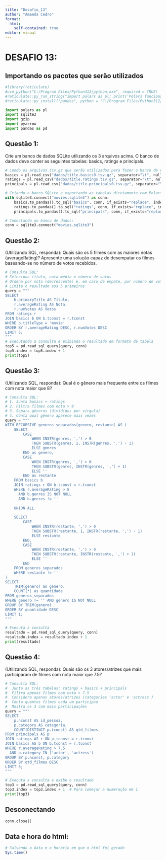 ---
title: "Desafio_13"
author: "Amanda Cedro"
format: 
  html:
    self-contained: true
editor: visual
---

# DESAFIO 13:

## Importando os pacotes que serão utilizados

```{r}
#library(reticulate)
#use_python("C:/Program Files/Python312/python.exe", required = TRUE)
#reticulate::py_run_string("import polars as pl; print('Polars funcionando!')")
#reticulate::py_install("pandas", python = "C:/Program Files/Python312/python.exe")
```

```{python}
import polars as pl
import sqlite3
import gzip 
import pyarrow
import pandas as pd
```

## Questão 1:

Crie um banco de dados SQLite utilizando os 3 arquivos acima. O banco de dados deve conter as seguintes tabelas: basics, ratings e principals.

```{python}
# Lendo os arquivos.tsv.gz que serão utilizados para fazer o banco de dados:
basics = pl.read_csv("dados/title.basics0.tsv.gz", separator="\t", null_values="\\N")
ratings = pl.read_csv("dados/title.ratings.tsv.gz", separator="\t", null_values="\\N")
principals = pl.read_csv("dados/title.principals0.tsv.gz", separator="\t", null_values="\\N")
```

```{python}
# Criando o banco SQLite e exportando as tabelas diretamente com Polars
with sqlite3.connect("movies.sqlite3") as conn:
    basics.to_pandas().to_sql("basics", conn, if_exists="replace", index=False)
    ratings.to_pandas().to_sql("ratings", conn, if_exists="replace", index=False)
    principals.to_pandas().to_sql("principals", conn, if_exists="replace", index=False)

# Conectando ao banco de dados:    
conn = sqlite3.connect("movies.sqlite3")
```

## Questão 2:

(Utilizando SQL, responda): Quais são os 5 filmes com as maiores notas (averageRating)? Apresente uma solução capaz de desempatar os filmes baseando-se no número de votos recebidos.

```{python}
# Consulta SQL:
# Seleciona título, nota média e número de votos
# Ordena por nota (decrescente) e, em caso de empate, por número de votos (decrescente)
# Limita o resultado aos 5 primeiros
query = """
SELECT 
    b.primaryTitle AS Título,
    r.averageRating AS Nota,
    r.numVotes AS Votos
FROM ratings r 
JOIN basics b ON b.tconst = r.tconst
WHERE b.titleType = 'movie'
ORDER BY r.averageRating DESC, r.numVotes DESC
LIMIT 5;
"""
# Executando a consulta e exibindo o resultado em formato de tabela
top5 = pd.read_sql_query(query, conn)
top5.index = top5.index + 1
print(top5)
```

## Questão 3:

(Utilizando SQL, responda): Qual é o gênero mais frequente entre os filmes com nota maior que 8?

```{python}
# Consulta SQL:
# 1. Junta basics + ratings
# 2. Filtra filmes com nota > 8
# 3. Separa gêneros (divididos por vírgula)
# 4. Conta qual gênero aparece mais vezes
query = """
WITH RECURSIVE generos_separados(genero, restante) AS (
    SELECT 
        CASE 
            WHEN INSTR(genres, ',') > 0 
            THEN SUBSTR(genres, 1, INSTR(genres, ',') - 1)
            ELSE genres
        END as genero,
        CASE 
            WHEN INSTR(genres, ',') > 0 
            THEN SUBSTR(genres, INSTR(genres, ',') + 1)
            ELSE ''
        END as restante
    FROM basics b
    JOIN ratings r ON b.tconst = r.tconst
    WHERE r.averageRating > 8
      AND b.genres IS NOT NULL
      AND b.genres != ''
    
    UNION ALL
    
    SELECT
        CASE 
            WHEN INSTR(restante, ',') > 0 
            THEN SUBSTR(restante, 1, INSTR(restante, ',') - 1)
            ELSE restante
        END,
        CASE 
            WHEN INSTR(restante, ',') > 0 
            THEN SUBSTR(restante, INSTR(restante, ',') + 1)
            ELSE ''
        END
    FROM generos_separados
    WHERE restante != ''
)
SELECT 
    TRIM(genero) as genero,
    COUNT(*) as quantidade
FROM generos_separados
WHERE genero != '' AND genero IS NOT NULL
GROUP BY TRIM(genero)
ORDER BY quantidade DESC
LIMIT 1;
"""

# Executa a consulta
resultado = pd.read_sql_query(query, conn)
resultado.index = resultado.index + 1
print(resultado)
```

## Questão 4:

(Utilizando SQL, responda): Quais são os 3 atores/atrizes que mais participaram de filmes com nota maior que 7.5?

```{python}
# Consulta SQL:
#  Junta as três tabelas: ratings + basics + principals
#  Filtra apenas filmes com nota > 7.5
#  Considera apenas atores/atrizes (categories 'actor' e 'actress')
#  Conta quantos filmes cada um participou
#  Mostra os 3 com mais participações
query = """
SELECT 
    p.nconst AS id_pessoa,
    p.category AS categoria,
    COUNT(DISTINCT p.tconst) AS qtd_filmes
FROM principals AS p
JOIN ratings AS r ON p.tconst = r.tconst
JOIN basics AS b ON b.tconst = r.tconst
WHERE r.averageRating > 7.5
  AND p.category IN ('actor', 'actress')
GROUP BY p.nconst, p.category
ORDER BY qtd_filmes DESC
LIMIT 3;
"""

# Executa a consulta e exibe o resultado
top3 = pd.read_sql_query(query, conn)
top3.index = top3.index + 1  # Para começar a numeração em 1
print(top3)
```

## Desconectando

```{python}
conn.close()
```

## Data e hora do html:

```{r}
# Salvando a data e o horário em que o html foi gerado
Sys.time()
```
